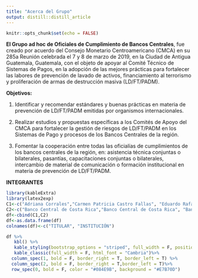 ```yaml
---
title: "Acerca del Grupo"
output: distill::distill_article
---
```


```r
knitr::opts_chunk$set(echo = FALSE)
```
**El Grupo ad hoc de Oficiales de Cumplimiento de Bancos Centrales**, fue creado por acuerdo del Consejo Monetario Centroamericano (CMCA) en su 285a Reunión celebrada el 7 y 8 de marzo de 2019, en la Ciudad de Antigua Guatemala, Guatemala, con el objeto de apoyar al Comité Técnico de Sistemas de Pagos, en la adopción de las mejores prácticas para fortalecer las labores de prevención de lavado de activos, financiamiento al terrorismo y proliferación de armas de destrucción masiva (LD/FT/PADM).

**Objetivos:**

1. Identificar y recomendar estándares y buenas prácticas en materia de prevención de LD/FT/PADM emitidas por organismos internacionales.

2. Realizar estudios y propuestas específicas a los Comités de Apoyo del CMCA para fortalecer la gestión de riesgos de LD/FT/PADM en los Sistemas de Pago y procesos de los Bancos Centrales de la región.

3. Fomentar la cooperación entre todas las oficialías de cumplimientos de los bancos centrales de la región, en: asistencia técnica conjuntas o bilaterales, pasantías, capacitaciones conjuntas o bilaterales, intercambio de material de comunicación o formación institucional en materia de prevención de LD/FT/PADM.


**INTEGRANTES**
```r
library(kableExtra)
library(latex2exp)
C1<-c("Adriana Corrales","Carmen Patricia Castro Fallas", "Eduardo Rafael Vasquez", "Rocío Beatriz Sol Merino", "Maynor Augusto Ambrosio Higueros", "Eduardo Antonio Chinchilla Mejía", "Jhara Sequeira  Mora", "Sonia Patricia Espino Yunes", "Luis Ernesto Ortiz Cevallos")
C2<-c("Banco Central de Costa Rica","Banco Central de Costa Rica", "Banco Central de Reserva de El Salvador", "Banco Central de Reserva de El Salvador", "Banco de Guatemala", "Banco Central de Honduras", "Banco Central de Nicaragua", "Banco Central de República Dominicana", "Secretaría Ejecutiva del Consejo Monetario Centroamericano")
df<-cbind(C1,C2)
df<-as.data.frame(df)
colnames(df)<-c("TITULAR", "INSTITUCIÓN")
```

```r
df %>%
   kbl() %>%
   kable_styling(bootstrap_options = "striped", full_width = F, position = "center",  font_size = 20)%>%
   kable_classic(full_width = F, html_font = "Cambria")%>%
  column_spec(1, bold = F, border_right = T, border_left = T) %>%
  column_spec(2, bold = F, border_right = T,border_left = T)%>%
  row_spec(0, bold = F, color = "#084E9B", background = "#E7B70D")
```
